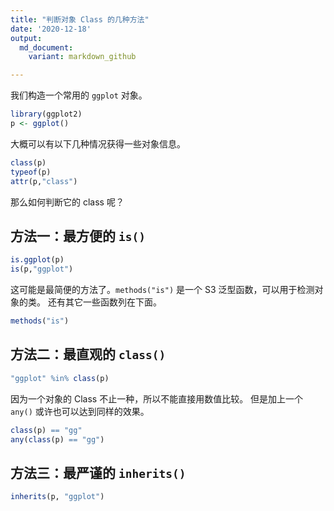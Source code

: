 ```yaml
---
title: "判断对象 Class 的几种方法"
date: '2020-12-18'
output: 
  md_document:
    variant: markdown_github

---
```


我们构造一个常用的 `ggplot` 对象。

```r
library(ggplot2)
p <- ggplot()
```

大概可以有以下几种情况获得一些对象信息。

```r
class(p)
typeof(p)
attr(p,"class")
```

那么如何判断它的 class 呢？

## 方法一：最方便的 `is()` 

```r
is.ggplot(p)
is(p,"ggplot")
```
这可能是最简便的方法了。`methods("is")` 是一个 S3 泛型函数，可以用于检测对象的类。
还有其它一些函数列在下面。


```r
methods("is")
```

## 方法二：最直观的 `class()`


```r
"ggplot" %in% class(p)
```

因为一个对象的 Class 不止一种，所以不能直接用数值比较。
但是加上一个 `any()` 或许也可以达到同样的效果。

```r
class(p) == "gg"
any(class(p) == "gg")
```


## 方法三：最严谨的 `inherits()`

```r
inherits(p, "ggplot")
```

